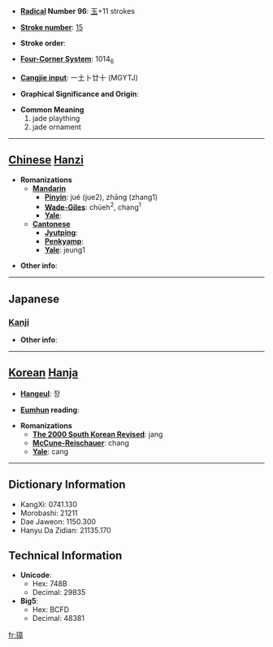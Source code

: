 * '''[[Wiktionary:Chinese radical index| Radical]] Number 96''': [[Wiktionary:Chinese radical index 玉|玉]]+11 strokes

* '''[[Wiktionary:Chinese total strokes index|Stroke number]]''': [[Wiktionary:Chinese total strokes index 15|15]]

* '''Stroke order''': 

* '''[[Wiktionary:Chinese four corner index|Four-Corner System]]''': 1014<sub>6</sub>

* '''[[Wiktionary:Chinese Cangjie index|Cangjie input]]''': 一土卜廿十 (MGYTJ)

* '''Graphical Significance and Origin''': 

* '''Common Meaning'''
*#jade plaything
*# jade ornament


----

== [[Chinese]] [[Hanzi]] ==

* '''Romanizations'''
** '''[[Mandarin]]'''
*** '''[[Pinyin]]''': jué (jue2), zhāng (zhang1)
*** '''[[Wade-Giles]]''': chüeh<sup>2</sup>, chang<sup>1</sup>
*** '''[[Yale]]''': 
** '''[[Cantonese]]'''
*** '''[[Jyutping]]''':
*** '''[[Penkyamp]]''': 
*** '''[[Yale]]''': jeung1

* '''Other info''': 

----

==Japanese==
===[[Kanji]]===
{{kanji|on readings=[[しょう]] (shō)|kun readings=[[ひしゃく]] (hishaku), [[たま]] (tama), [[あらわす]] (arawasu)}}

* '''Other info''':  

----

== [[Korean]] [[Hanja]] ==

* '''[[Hangeul]]''': 장

* '''[[Eumhun]] reading''': 

* '''Romanizations'''
** '''[[The 2000 South Korean Revised Romanization|The 2000 South Korean Revised]]''': jang
** '''[[McCune-Reischauer]]''': chang
** '''[[Yale]]''': cang

----

== Dictionary Information ==

* KangXi: 0741.130
* Morobashi: 21211
* Dae Jaweon: 1150.300
* Hanyu Da Zidian: 21135.170

== Technical Information ==

* '''Unicode''':
** Hex: 748B
** Decimal: 29835
* '''Big5''':
** Hex: BCFD
** Decimal: 48381

[[fr:璋]]